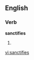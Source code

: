 ==English==

===Verb===
'''sanctifies'''

# {{third-person singular of|[[sanctify]]}}

[[vi:sanctifies]]